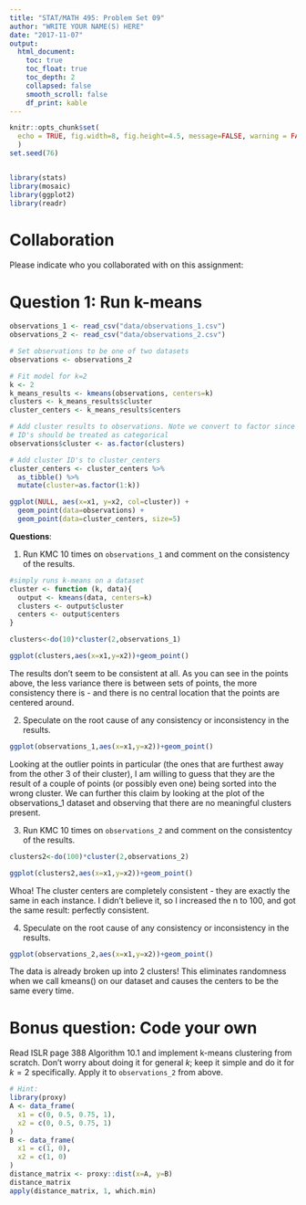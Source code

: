 ```yaml
---
title: "STAT/MATH 495: Problem Set 09"
author: "WRITE YOUR NAME(S) HERE"
date: "2017-11-07"
output:
  html_document:
    toc: true
    toc_float: true
    toc_depth: 2
    collapsed: false
    smooth_scroll: false
    df_print: kable
---
```


```r
knitr::opts_chunk$set(
  echo = TRUE, fig.width=8, fig.height=4.5, message=FALSE, warning = FALSE
  )
set.seed(76)


library(stats)
library(mosaic)
library(ggplot2)
library(readr)
```



# Collaboration

Please indicate who you collaborated with on this assignment: 



# Question 1: Run k-means

```r
observations_1 <- read_csv("data/observations_1.csv")
observations_2 <- read_csv("data/observations_2.csv")

# Set observations to be one of two datasets
observations <- observations_2

# Fit model for k=2
k <- 2
k_means_results <- kmeans(observations, centers=k)
clusters <- k_means_results$cluster
cluster_centers <- k_means_results$centers

# Add cluster results to observations. Note we convert to factor since cluster
# ID's should be treated as categorical
observations$cluster <- as.factor(clusters)

# Add cluster ID's to cluster_centers
cluster_centers <- cluster_centers %>% 
  as_tibble() %>% 
  mutate(cluster=as.factor(1:k))

ggplot(NULL, aes(x=x1, y=x2, col=cluster)) +
  geom_point(data=observations) +
  geom_point(data=cluster_centers, size=5)
```

**Questions**:

1. Run KMC 10 times on `observations_1` and comment on the consistency of the
results.

```r
#simply runs k-means on a dataset
cluster <- function (k, data){
  output <- kmeans(data, centers=k)
  clusters <- output$cluster
  centers <- output$centers
}

clusters<-do(10)*cluster(2,observations_1)

ggplot(clusters,aes(x=x1,y=x2))+geom_point()
```
 
The results don't seem to be consistent at all.  As you can see in the points above, the less variance there is between sets of points, the more consistency there is - and there is no central location that the points are centered around.


2. Speculate on the root cause of any consistency or inconsistency in the
results.

```r
ggplot(observations_1,aes(x=x1,y=x2))+geom_point()
```

Looking at the outlier points in particular (the ones that are furthest away from the other 3 of their cluster), I am willing to guess that they are the result of a couple of points (or possibly even one) being sorted into the wrong cluster.  We can further this claim by looking at the plot of the observations_1 dataset and observing that there are no meaningful clusters present.

3. Run KMC 10 times on `observations_2` and comment on the consistentcy of the
results.

```r
clusters2<-do(100)*cluster(2,observations_2)

ggplot(clusters2,aes(x=x1,y=x2))+geom_point()

```

Whoa! The cluster centers are completely consistent - they are exactly the same in each instance.  I didn't believe it, so I increased the n to 100, and got the same result: perfectly consistent.

4. Speculate on the root cause of any consistency or inconsistency in the
results.

```r
ggplot(observations_2,aes(x=x1,y=x2))+geom_point()
```

The data is already broken up into 2 clusters!  This eliminates randomness when we call kmeans() on our dataset and causes the centers to be the same every time.


# Bonus question: Code your own

Read ISLR page 388 Algorithm 10.1 and implement k-means clustering from scratch.
Don't worry about doing it for general $k$; keep it simple and do it for $k=2$
specifically. Apply it to `observations_2` from above.

```r
# Hint:
library(proxy)
A <- data_frame(
  x1 = c(0, 0.5, 0.75, 1),
  x2 = c(0, 0.5, 0.75, 1)
)
B <- data_frame(
  x1 = c(1, 0),
  x2 = c(1, 0)
)
distance_matrix <- proxy::dist(x=A, y=B)
distance_matrix
apply(distance_matrix, 1, which.min)
```
